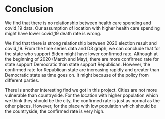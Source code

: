 # Conclusion

  We find that there is no relationship between health care spending and covid_19 data. Our assumption of location with higher health care spending might have lower covid_19 death rate is wrong.

  We find that there is strong relationship between 2020 election result and covid_19. From the time series data and D3 graph, we can conclude that for the state who support Biden might have lower confirmed rate. Although at the beginning of 2020 (March and May), there are more confirmed rate for state support Democratic than state support Republican. However, the confirmed rate for Republican state are increasing rapidly and greater than Democratic state as time goes on. It might because of the policy from different parties. 
  
  There is another interesting find we got in this project. Cities are not more vulnerable than countryside. For the location with higher population which we think they should be the city, the confirmed rate is just as normal as the other places. However, for the place with low population which should be the countryside, the confirmed rate is very high. 
  